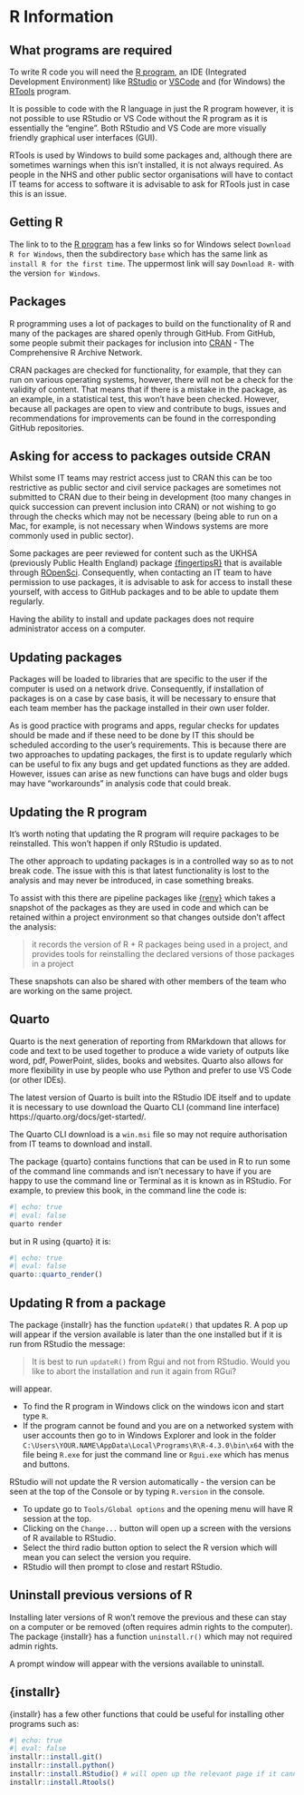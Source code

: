 # R Information

## What programs are required

To write R code you will need the [R program](https://cran.r-project.org/bin/windows/base/), an IDE (Integrated Development Environment) like [RStudio](https://posit.co/download/rstudio-desktop/) or [VSCode](https://code.visualstudio.com/) and (for Windows) the [RTools](https://cran.r-project.org/bin/windows/Rtools/) program.

It is possible to code with the R language in just the R program however, it is not possible to use RStudio or VS Code without the R program as it is essentially the "engine".
Both RStudio and VS Code are more visually friendly graphical user interfaces (GUI).

RTools is used by Windows to build some packages and, although there are sometimes warnings when this isn't installed, it is not always required.
As people in the NHS and other public sector organisations will have to contact IT teams for access to software it is advisable to ask for RTools just in case this is an issue.

## Getting R 

The link to to the [R program](https://cran.rstudio.com/) has a few links so for Windows select `Download R for Windows`, then the subdirectory `base` which has the same link as `install R for the first time`. 
The uppermost link will say `Download R-` with the version `for Windows`.

## Packages

R programming uses a lot of packages to build on the functionality of R and many of the packages are shared openly through GitHub.
From GitHub, some people submit their packages for inclusion into [CRAN](https://cran.r-project.org/) - The Comprehensive R Archive Network.

CRAN packages are checked for functionality, for example, that they can run on various operating systems, however, there will not be a check for the validity of content.
That means that if there is a mistake in the package, as an example, in a statistical test, this won't have been checked.
However, because all packages are open to view and contribute to bugs, issues and recommendations for improvements can be found in the corresponding GitHub repositories.

## Asking for access to packages outside CRAN

Whilst some IT teams may restrict access just to CRAN this can be too restrictive as public sector and civil service packages are sometimes not submitted to CRAN due to their being in development (too many changes in quick succession can prevent inclusion into CRAN) or not wishing to go through the checks which may not be necessary (being able to run on a Mac, for example, is not necessary when Windows systems are more commonly used in public sector).

Some packages are peer reviewed for content such as the UKHSA (previously Public Health England) package [{fingertipsR}](https://github.com/ropensci/fingertipsR) that is available through [ROpenSci](https://ropensci.org/).
Consequently, when contacting an IT team to have permission to use packages, it is advisable to ask for access to install these yourself, with access to GitHub packages and to be able to update them regularly.

Having the ability to install and update packages does not require administrator access on a computer.

## Updating packages

Packages will be loaded to libraries that are specific to the user if the computer is used on a network drive. 
Consequently, if installation of packages is on a case by case basis, it will be necessary to ensure that each team member has the package installed in their own user folder.

As is good practice with programs and apps, regular checks for updates should be made and if these need to be done by IT this should be scheduled according to the user's requirements. 
This is because there are two approaches to updating packages, the first is to update regularly which can be useful to fix any bugs and get updated functions as they are added.
However, issues can arise as new functions can have bugs and older bugs may have "workarounds" in analysis code that could break.

:::{.callout-note collapse=false appearance='default' icon=true}
## Updating the R program 
It's worth noting that updating the R program will require packages to be reinstalled.
This won't happen if only RStudio is updated.
:::

The other approach to updating packages is in a controlled way so as to not break code.
The issue with this is that latest functionality is lost to the analysis and may never be introduced, in case something breaks.

To assist with this there are pipeline packages like [{renv}](https://rstudio.github.io/renv/articles/renv.html) which takes a snapshot of the packages as they are used in code and which can be retained within a project environment so that changes outside don't affect the analysis:

> it records the version of R + R packages being used in a project, and provides tools for reinstalling the declared versions of those packages in a project

These snapshots can also be shared with other members of the team who are working on the same project.

## Quarto

Quarto is the next generation of reporting from RMarkdown that allows for code and text to be used together to produce a wide variety of outputs like word, pdf, PowerPoint, slides, books and websites.
Quarto also allows for more flexibility in use by people who use Python and prefer to use VS Code (or other IDEs).

The latest version of Quarto is built into the RStudio IDE itself and to update it is necessary to use download the Quarto CLI (command line interface) https://quarto.org/docs/get-started/.

::: aside
The Quarto CLI download is a `win.msi` file so may not require authorisation from IT teams to download and install.
:::

The package {quarto} contains functions that can be used in R to run some of the command line commands and isn't necessary to have if you are happy to use the command line or Terminal as it is known as in RStudio.
For example, to preview this book, in the command line the code is:

```bash
#| echo: true
#| eval: false
quarto render
```

but in R using {quarto} it is:

```r
#| echo: true
#| eval: false
quarto::quarto_render()
```

## Updating R from a package

The package {installr} has the function `updateR()` that updates R.
A pop up will appear if the version available is later than the one installed but if it is run from RStudio the message:

> It is best to run `updateR()` from Rgui and not from RStudio. Would you like to abort the installation and run it again from RGui?

will appear.

- To find the R program in Windows click on the windows icon and start type `R`.
- If the program cannot be found and you are on a networked system with user accounts then go to in Windows Explorer and look in the folder `C:\Users\YOUR.NAME\AppData\Local\Programs\R\R-4.3.0\bin\x64` with the file being `R.exe` for just the command line or `Rgui.exe` which has menus and buttons.

RStudio will not update the R version automatically - the version can be seen at the top of the Console or by typing `R.version` in the console.

- To update go to `Tools/Global options` and the opening menu will have R session at the top. 
- Clicking on the `Change...` button will open up a screen with the versions of R available to RStudio.
- Select the third radio button option to select the R version which will mean you can select the version you require.
- RStudio will then prompt to close and restart RStudio.

## Uninstall previous versions of R

Installing later versions of R won't remove the previous and these can stay on a computer or be removed (often requires admin rights to the computer).
The package {installr} has a function `uninstall.r()` which may not required admin rights.

A prompt window will appear with the versions available to uninstall.

## {installr}

{installr} has a few other functions that could be useful for installing other programs such as:

```r
#| echo: true
#| eval: false
installr::install.git()
installr::install.python()
installr::install.RStudio() # will open up the relevant page if it cannot install
installr::install.Rtools()
```

